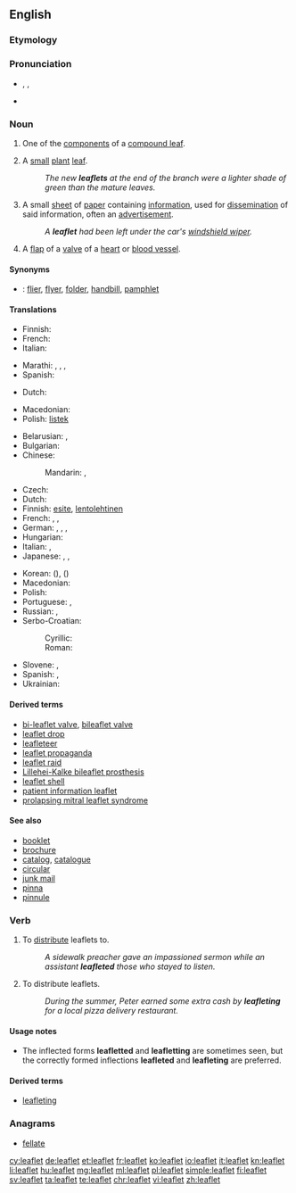==English==

===Etymology===
{{suffix|leaf|let}}

===Pronunciation===
* {{enPR|lēfʹlĭt}}, {{IPA|/ˈliːflɪt/}}, {{X-SAMPA|/"li:flIt/}}
* {{audio|en-us-leaflet.ogg|Audio (US)}}

===Noun===
{{wikipedia}}
{{en-noun}}

# {{context|botany|lang=en}} One of the [[component]]s of a [[compound leaf]].
# {{context|botany|lang=en}} A [[small]] [[plant]] [[leaf]].
#: ''The new '''leaflets''' at the end of the branch were a lighter shade of green than the mature leaves.''
# A small [[sheet]] of [[paper]] containing [[information]], used for [[dissemination]] of said information, often an [[advertisement]].
#: ''A '''leaflet''' had been left under the car's [[windshield wiper]].''
# {{context|anatomy|lang=en}} A [[flap]] of a [[valve]] of a [[heart]] or [[blood vessel]].

====Synonyms====
* {{qualifier|small sheet of paper containing information}}: [[flier]], [[flyer]], [[folder]], [[handbill]], [[pamphlet]]

====Translations====
{{trans-top|component of a compound leaf}}
* Finnish: {{t-|fi|lehdykkä}}
* French: {{t+|fr|foliole|f}}
* Italian: {{t-|it|fogliolina|f}}
{{trans-mid}}
* Marathi: {{t-|mr|पर्णिका|sc=Deva}}, {{t-|mr|उपपर्ण|sc=Deva}}, {{t-|mr|पर्णक|sc=Deva}}, {{t-|mr|पत्रक|sc=Deva}}
* Spanish: {{t+|es|folíolo|m}}
{{trans-bottom}}

{{trans-top|small plant leaf}}
* Dutch: {{t+|nl|blaadje|n}}
{{trans-mid}}
* Macedonian: {{t-|mk|листенце|n|tr=listence|sc=Cyrl}}
* Polish: [[listek]] {{m}}
{{trans-bottom}}

{{trans-top|small piece of paper with information}}
* Belarusian: {{t-|be|лістоўка|f|tr=listóŭka|sc=Cyrl}}, {{t-|be|ўлётка|f|tr=ŭljótka|sc=Cyrl}}
* Bulgarian: {{t+|bg|листовка|f|tr=listóvka|sc=Cyrl}}
* Chinese:
*: Mandarin: {{t|cmn|傳單|sc=Hani}}, {{t|cmn|传单|tr=chuándān|sc=Hani}}
* Czech: {{t-|cs|leták|m}}
* Dutch: {{t+|nl|folder|m}}
* Finnish: [[esite]], [[lentolehtinen]]
* French: {{t+|fr|tract}}, {{t+|fr|prospectus}}, {{t+|fr|dépliant|m}}
* German: {{t+|de|Faltblatt|n}}, {{t+|de|Broschüre|f}}, {{t-|de|Faltprospekt|n}}, {{t+|de|Flugblatt|n}}
* Hungarian: {{t-|hu|szórólap}}
* Italian: {{t-|it|dépliant|m}}, {{t+|it|volantino|m}}
* Japanese: {{t-|ja|散らし|tr=ちらし, chirashi|sc=Jpan}}, {{t-|ja|チラシ|tr=chirashi|sc=Jpan}}, {{t-|ja|リーフレット|tr=rīfuretto|sc=Jpan}}
{{trans-mid}}
* Korean: {{t-|ko|전단지|tr=jeondanji|sc=Kore}} ({{t-|ko|傳單紙|sc=Kore}}), {{t+|ko|전단|tr=jeondan|sc=Kore}} ({{t+|ko|傳單|sc=Kore}})
* Macedonian: {{t-|mk|леток|m|tr=letok|sc=Cyrl}}
* Polish: {{t+|pl|ulotka|f}}
* Portuguese: {{t+|pt|folder|m}}, {{t+|pt|panfleto|m}}
* Russian: {{t+|ru|листовка|f|tr=listóvka}}, {{t-|ru|флаер|m|tr=flájer|sc=Cyrl}} {{qualifier|flyer}}
* Serbo-Croatian:
*: Cyrillic: {{t-|sh|летак|m}}
*: Roman: {{t-|sh|letak|m}}
* Slovene: {{t-|sl|brošura|f}}, {{t-|sl|prospekt|m}}
* Spanish: {{t+|es|folleto|m}},  {{t+|es|panfleto}}
* Ukrainian: {{t-|uk|листівка|f|tr=lystívka|sc=Cyrl}}
{{trans-bottom}}

{{trans-top|flap of a valve of a heart or blood vessel}}
{{trans-mid}}
{{trans-bottom}}

====Derived terms====
* [[bi-leaflet valve]], [[bileaflet valve]]
* [[leaflet drop]]
* [[leafleteer]]
* [[leaflet propaganda]]
* [[leaflet raid]]
* [[Lillehei-Kalke bileaflet prosthesis]]
* [[leaflet shell]]
* [[patient information leaflet]]<!--abbreviation: PIL-->
* [[prolapsing mitral leaflet syndrome]]

====See also====
* [[booklet]]
* [[brochure]]
* [[catalog]], [[catalogue]]
* [[circular]]
* [[junk mail]]
* [[pinna]]
* [[pinnule]]

===Verb===
{{en-verb}}

# {{context|transitive|lang=en}} To [[distribute]] leaflets to.
#: ''A sidewalk preacher gave an impassioned sermon while an assistant '''leafleted''' those who stayed to listen.''
# {{context|intransitive|lang=en}} To distribute leaflets.
#: ''During the summer, Peter earned some extra cash by '''leafleting''' for a local pizza delivery restaurant.''

====Usage notes====
* The inflected forms '''leafletted''' and '''leafletting''' are sometimes seen, but the correctly formed inflections '''leafleted''' and '''leafleting''' are preferred.

====Derived terms====
* [[leafleting]]<!--noun-->

===Anagrams===
* [[fellate#English|fellate]]

[[cy:leaflet]]
[[de:leaflet]]
[[et:leaflet]]
[[fr:leaflet]]
[[ko:leaflet]]
[[io:leaflet]]
[[it:leaflet]]
[[kn:leaflet]]
[[li:leaflet]]
[[hu:leaflet]]
[[mg:leaflet]]
[[ml:leaflet]]
[[pl:leaflet]]
[[simple:leaflet]]
[[fi:leaflet]]
[[sv:leaflet]]
[[ta:leaflet]]
[[te:leaflet]]
[[chr:leaflet]]
[[vi:leaflet]]
[[zh:leaflet]]